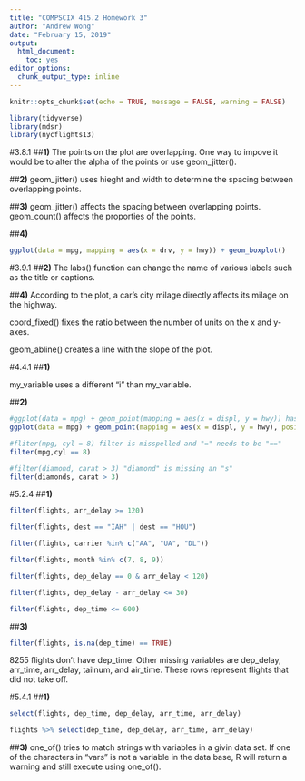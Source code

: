 ```yaml
---
title: "COMPSCIX 415.2 Homework 3"
author: "Andrew Wong"
date: "February 15, 2019"
output: 
  html_document: 
    toc: yes
editor_options: 
  chunk_output_type: inline
---
```


```r
knitr::opts_chunk$set(echo = TRUE, message = FALSE, warning = FALSE)
```

```r
library(tidyverse)
library(mdsr)
library(nycflights13)
```
#3.8.1
##**1)**
The points on the plot are overlapping. One way to impove it would be to alter the alpha of the points or use geom_jitter().

##**2)**
geom_jitter() uses hieght and width to determine the spacing between overlapping points.

##**3)**
geom_jitter() affects the spacing between overlapping points. geom_count() affects the proporties of the points.

##**4)**
```r
ggplot(data = mpg, mapping = aes(x = drv, y = hwy)) + geom_boxplot()
```

#3.9.1
##**2)**
The labs() function can change the name of various labels such as the title or captions.

##**4)**
According to the plot, a car's city milage directly affects its milage on the highway.

coord_fixed() fixes the ratio between the number of units on the x and y-axes.

geom_abline() creates a line with the slope of the plot.

#4.4.1
##**1)**

my_variable uses a different "i" than my_variable.

##**2)**
```r
#ggplot(data = mpg) + geom_point(mapping = aes(x = displ, y = hwy)) has overlapping points
ggplot(data = mpg) + geom_point(mapping = aes(x = displ, y = hwy), position = "jitter")

#fliter(mpg, cyl = 8) filter is misspelled and "=" needs to be "=="
filter(mpg,cyl == 8)

#filter(diamond, carat > 3) "diamond" is missing an "s"
filter(diamonds, carat > 3)
```


#5.2.4
##**1)**
```r
filter(flights, arr_delay >= 120)

filter(flights, dest == "IAH" | dest == "HOU")

filter(flights, carrier %in% c("AA", "UA", "DL"))

filter(flights, month %in% c(7, 8, 9))

filter(flights, dep_delay == 0 & arr_delay < 120)

filter(flights, dep_delay - arr_delay <= 30)

filter(flights, dep_time <= 600)
```

##**3)**
```r
filter(flights, is.na(dep_time) == TRUE)
```

8255 flights don't have dep_time. Other missing variables are dep_delay, arr_time, arr_delay, tailnum, and air_time. These rows represent flights that did not take off.

#5.4.1
##**1)**
```r
select(flights, dep_time, dep_delay, arr_time, arr_delay)

flights %>% select(dep_time, dep_delay, arr_time, arr_delay)
```
##**3)**
one_of() tries to match strings with variables in a givin data set. If one of the characters in "vars" is not a variable in the data base, R will return a warning and still execute using one_of().